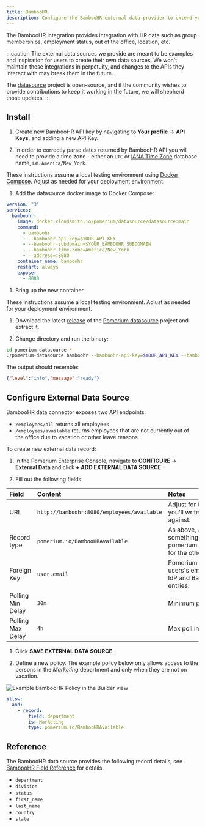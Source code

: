 ```yaml
---
title: BambooHR
description: Configure the BambooHR external data provider to extend your access policies.
---
```



The BambooHR integration provides integration with HR data such as group memberships, employment status, out of the office, location, etc.

:::caution
The external data sources we provide are meant to be examples and inspiration for users to create their own data sources. We won't maintain these integrations in perpetuity, and changes to the APIs they interact with may break them in the future.

The [datasource](https://github.com/pomerium/datasource) project is open-source, and if the community wishes to provide contributions to keep it working in the future, we will shepherd those updates.
:::

## Install

1. Create new BambooHR API key by navigating to **Your profile** → **API Keys**, and adding a new API Key. 

1. In order to correctly parse dates returned by BambooHR API you will need to provide a time zone - either an `UTC` or [IANA Time Zone] database name, i.e. `America/New_York`. 

<Tabs>
<TabItem value="compose" label="Docker Compose">

These instructions assume a local testing environment using [Docker Compose]. Adjust as needed for your deployment environment.

1. Add the datasource docker image to Docker Compose:

  ```yaml showLineNumbers
  version: "3"
  services:
    bamboohr:
      image: docker.cloudsmith.io/pomerium/datasource/datasource:main
      command:
        - bamboohr
        - --bamboohr-api-key=$YOUR_API_KEY
        - --bamboohr-subdomain=$YOUR_BAMBOOHR_SUBDOMAIN
        - --bamboohr-time-zone=America/New_York
        - --address=:8080
      container_name: bamboohr
      restart: always
      expose:
        - 8080
  ```

1. Bring up the new container.

</TabItem>
<TabItem value="binary" label="Binary">

These instructions assume a local testing environment. Adjust as needed for your deployment environment.

1. Download the latest [release] of the [Pomerium datasource] project and extract it.

1. Change directory and run the binary:

  ```sh
  cd pomerium-datasource-*
  ./pomerium-datasource bamboohr --bamboohr-api-key=$YOUR_API_KEY --bamboohr-subdomian=$YOUR_BAMBOOHR_SUBDOMAIN --bamboohr-time-zone=America/New_York
  ```

  The output should resemble:

  ```json
  {"level":"info","message":"ready"}
  ```

</TabItem>
</Tabs>

## Configure External Data Source

BambooHR data connector exposes two API endpoints: 

- `/employees/all` returns all employees 
- `/employees/available` returns employees that are not currently out of the office due to vacation or other leave reasons. 

To create new external data record:

1. In the Pomerium Enterprise Console, navigate to **CONFIGURE** → **External Data** and click **+ ADD EXTERNAL DATA SOURCE**.

1. Fill out the following fields:

  | Field             | Content                                    | Notes                                                                             |
  | :---------------- | :----------------------------------------- | :-------------------------------------------------------------------------------- |
  | URL               | `http://bamboohr:8080/employees/available` | Adjust for the endpoint you'll write policies against.                            |
  | Record type       | `pomerium.io/BambooHRAvailable`            | As above, adjust to somethinglike pomerium.io/BambooHRAll for the other endpoint. |
  | Foreign Key       | `user.email`                               | Pomerium uses the users's email to associate IdP and Bamboo user entries.         |
  | Polling Min Delay | `30m`                                      | Minimum poll interval                                                             |
  | Polling Max Delay | `4h`                                       | Max poll interval                                                                 |

1. Click **SAVE EXTERNAL DATA SOURCE**.

1. Define a new policy. The example policy below only allows access to the persons in the *Marketing* department and only when they are not on vacation.

  <Tabs>
  <TabItem value="builder" label="Builder">

  ![Example BambooHR Policy in the Builder view](./img/bamboohr-policy.png)

  </TabItem>
  <TabItem value="editor" label="Editor">

  ```yaml showLineNumbers
  allow:
    and:
      - record:
          field: department
          is: Marketing
          type: pomerium.io/BambooHRAvailable
  ```

  </TabItem>
  </Tabs>

## Reference

The BambooHR data source provides the following record details; see [BambooHR Field Reference] for details.

- `department`
- `division`
- `status`
- `first_name`
- `last_name`
- `country`
- `state`

[datasource]: https://github.com/pomerium/pomerium
[Docker Compose]: https://docs.docker.com/compose/
[IANA Time Zone]: https://www.iana.org/time-zones
[BambooHR Field Reference]: https://documentation.bamboohr.com/docs/list-of-field-names
[release]: https://github.com/pomerium/datasource/releases
[Pomerium datasource]: https://github.com/pomerium/datasource
